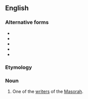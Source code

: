 ==English==

===Alternative forms===
* {{l|en|Massorete}}
* {{l|en|Masorite}}
* {{l|en|Massorite}}
* {{l|en|masorete}}
* {{l|en|massorete}}

===Etymology===
{{back-formation|en|Masoretic}}

===Noun===
{{en-noun}}

# One of the [[writer]]s of the [[Masorah]].